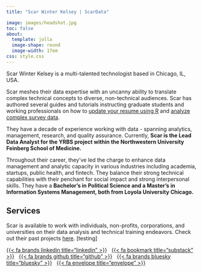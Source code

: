 ```yaml
---
title: "Scar Winter Kelsey | ScarData"

image: images/headshot.jpg
toc: false
about: 
  template: jolla
  image-shape: round
  image-width: 17em
css: style.css
---
```


Scar Winter Kelsey is a multi-talented technologist based in Chicago, IL, USA.

Scar meshes their data expertise with an uncanny ability to translate complex technical concepts to diverse, non-technical audiences. Scar has authored several guides and tutorials instructing graduate students and working professionals on how to [update your resume using R](https://docs.google.com/presentation/d/1BL4XwjZAxTundKNl0gSqiyE8gPyLqnMoGcook-p8w-M/edit?usp=sharing) and [analyze complex survey data](https://drive.google.com/file/d/1buEWnRuy73skT0SfZ3DCiglhSewA0ROK/view?usp=sharing).

They have a decade of experience working with data - spanning analytics, management, research, and quality assurance. Currently, **Scar is the Lead Data Analyst for the YRBS project within the Northwestern University Feinberg School of Medicine.**

Throughout their career, they’ve led the charge to enhance data management and analytic capacity in various industries including academia, startups, public health, and fintech. They balance their strong technical capabilities with their penchant for social impact and strong interpersonal skills. They have a **Bachelor’s in Political Science and a Master’s in Information Systems Management, both from Loyola University Chicago.**

## Services

Scar is available to work with individuals, non-profits, corporations, and universities on their data analysis and technical training endeavors. Check out their past projects [here](projects.qmd). \[testing\]

::: {#landing-icons}
[{{< fa brands linkedin title="linkedin" >}}](https://www.linkedin.com/in/scar-wk/){target="_blank"}   [{{< fa bookmark title="substack" >}}](https://www.scarthedatavillain.substack.com/){target="_blank"}   [{{< fa brands github title="github" >}}](https://github.com/scarwintercodes){target="_blank"}   [{{< fa brands bluesky title="bluesky" >}}](https://bsky.app/profile/scardata.bsky.social){target="_blank"}   [{{< fa envelope title="envelope" >}}](mailto:scardata@gmail.com)
:::
